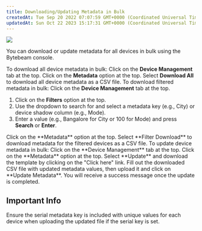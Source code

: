 ```yaml
---
title: Downloading/Updating Metadata in Bulk
createdAt: Tue Sep 20 2022 07:07:59 GMT+0000 (Coordinated Universal Time)
updatedAt: Sun Oct 22 2023 15:17:31 GMT+0000 (Coordinated Universal Time)
---
```


![](https://usercontent.clueso.io/1f4455e0-789e-4beb-8cd9-4dac96bc47e4/323741be-de42-419d-9356-3029f7cbc932/8dec9d6c-0f75-4a09-bf21-0c827daa0493/images/edd3de66-1768-4cb4-8c23-0608ae87dfc1.gif)

You can download or update metadata for all devices in bulk using the Bytebeam console.

To download all device metadata in bulk:
<Steps> 
<Step title="Access Device Management Tab"> Click on the **Device Management** tab at the top. </Step> 
<Step title="Open Metadata Option"> Click on the **Metadata** option at the top. </Step> 
<Step title="Download All"> Select **Download All** to download all device metadata as a CSV file. </Step> 
</Steps>
To download filtered metadata in bulk:
<Steps> 
<Step title="Access Device Management Tab"> Click on the **Device Management** tab at the top. </Step> 
<Step title="Apply Filters"> 
1. Click on the **Filters** option at the top. 
2. Use the dropdown to search for and select a metadata key (e.g., City) or device shadow column (e.g., Mode). 
3. Enter a value (e.g., Bangalore for City or 100 for Mode) and press **Search** or **Enter**. 
</Step> 
<Step title="Open Metadata Option"> Click on the **Metadata** option at the top. </Step> 
<Step title="Download Filtered Metadata"> Select **Filter Download** to download metadata for the filtered devices as a CSV file. </Step> 
</Steps>
To update device metadata in bulk:
<Steps> 
<Step title="Access Device Management Tab"> Click on the **Device Management** tab at the top. </Step> 
<Step title="Open Metadata Option"> Click on the **Metadata** option at the top. </Step> 
<Step title="Download Update Template"> Select **Update** and download the template by clicking on the "Click here" link. </Step> 
<Step title="Update Metadata"> Fill out the downloaded CSV file with updated metadata values, then upload it and click on **Update Metadata**. </Step> 
</Steps> 
You will receive a success message once the update is completed.

## Important Info

<Note>Ensure the serial metadata key is included with unique values for each device when uploading the updated file if the serial key is set.</Note>